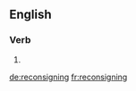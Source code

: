 ==English==

===Verb===
{{head|en|present participle}}

# {{present participle of|reconsign|lang=en|nocat=1}}

[[de:reconsigning]]
[[fr:reconsigning]]